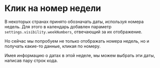 # Клик на номер недели

В некоторых странах принято обозначать даты, используя номера недель. Для этого в календарь добавлен параметр `settings.visibility.weekNumbers`, отвечающий за их отображение.

Но сейчас мы попробуем не только отображать номера недель, но и получать какие-то данные, кликая по номеру.

<Sandbox example="action-handlers-click-on-the-week-number" />

Имея информацию о датах в этой неделе, мы можем выбрать эти даты, написав пару строк кода.

<Sandbox example="action-handlers-click-on-the-week-number-select-days" />

